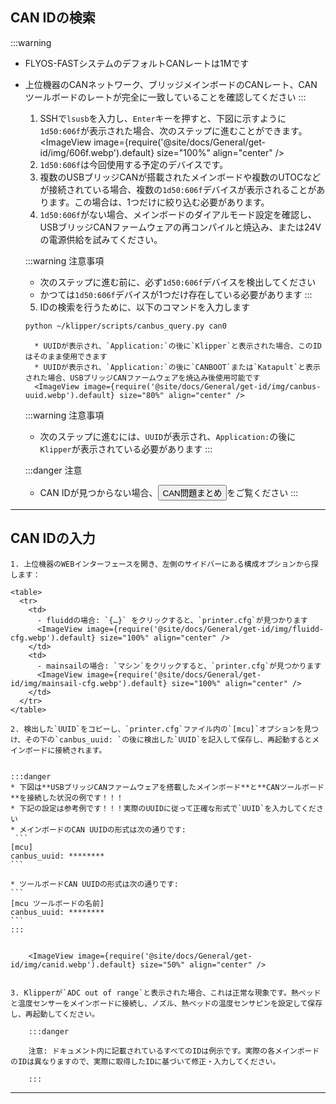 ## CAN IDの検索

:::warning
* FLYOS-FASTシステムのデフォルトCANレートは1Mです
* 上位機器のCANネットワーク、ブリッジメインボードのCANレート、CANツールボードのレートが完全に一致していることを確認してください
:::

    1. SSHで`lsusb`を入力し、`Enter`キーを押すと、下図に示すように`1d50:606f`が表示された場合、次のステップに進むことができます。
    <ImageView image={require('@site/docs/General/get-id/img/606f.webp').default} size="100%" align="center" />
    2. `1d50:606f`は今回使用する予定のデバイスです。
    3. 複数のUSBブリッジCANが搭載されたメインボードや複数のUTOCなどが接続されている場合、複数の`1d50:606f`デバイスが表示されることがあります。この場合は、1つだけに絞り込む必要があります。
    4. `1d50:606f`がない場合、メインボードのダイアルモード設定を確認し、USBブリッジCANファームウェアの再コンパイルと焼込み、または24Vの電源供給を試みてください。

    :::warning 注意事項
    - 次のステップに進む前に、必ず`1d50:606f`デバイスを検出してください
    - かつては`1d50:606f`デバイスが1つだけ存在している必要があります
    :::

    5. IDの検索を行うために、以下のコマンドを入力します
    ```bash
    python ~/klipper/scripts/canbus_query.py can0
    ```
        * UUIDが表示され、`Application:`の後に`Klipper`と表示された場合、このIDはそのまま使用できます
        * UUIDが表示され、`Application:`の後に`CANBOOT`または`Katapult`と表示された場合、USBブリッジCANファームウェアを焼込み後使用可能です
        <ImageView image={require('@site/docs/General/get-id/img/canbus-uuid.webp').default} size="80%" align="center" />

    :::warning 注意事項
    - 次のステップに進むには、`UUID`が表示され、`Application:`の後に`Klipper`が表示されている必要があります
    :::

    :::danger 注意
    * CAN IDが見つからない場合、<Button variant="contained" disableElevation component="a" rel="noopener" href="/docs/DebugDoc/faq/klipper_can">CAN問題まとめ</Button>をご覧ください
    :::
---

## CAN IDの入力

    1. 上位機器のWEBインターフェースを開き、左側のサイドバーにある構成オプションから探します：

    <table>
      <tr>
        <td>
          - fluiddの場合: `{…}` をクリックすると、`printer.cfg`が見つかります
          <ImageView image={require('@site/docs/General/get-id/img/fluidd-cfg.webp').default} size="100%" align="center" />
        </td>
        <td>
          - mainsailの場合: `マシン`をクリックすると、`printer.cfg`が見つかります
          <ImageView image={require('@site/docs/General/get-id/img/mainsail-cfg.webp').default} size="100%" align="center" />
        </td>
      </tr>
    </table>

    2. 検出した`UUID`をコピーし、`printer.cfg`ファイル内の`[mcu]`オプションを見つけ、その下の`canbus_uuid: `の後に検出した`UUID`を記入して保存し、再起動するとメインボードに接続されます。


    :::danger
    * 下図は**USBブリッジCANファームウェアを搭載したメインボード**と**CANツールボード**を接続した状況の例です！！！
    * 下記の設定は参考例です！！！実際のUUIDに従って正確な形式で`UUID`を入力してください
    * メインボードのCAN UUIDの形式は次の通りです:
     ```
    [mcu]  
    canbus_uuid: ********
    ```

    * ツールボードCAN UUIDの形式は次の通りです:
    ```
    [mcu ツールボードの名前]  
    canbus_uuid: ********
    ```    
    :::


        <ImageView image={require('@site/docs/General/get-id/img/canid.webp').default} size="50%" align="center" />


    3. Klipperが`ADC out of range`と表示された場合、これは正常な現象です。熱ベッドと温度センサーをメインボードに接続し、ノズル、熱ベッドの温度センサピンを設定して保存し、再起動してください。

        :::danger

        注意: ドキュメント内に記載されているすべてのIDは例示です。実際の各メインボードのIDは異なりますので、実際に取得したIDに基づいて修正・入力してください。

        :::
---
